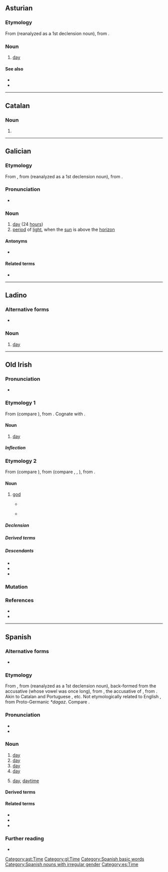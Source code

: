 {{also|Appendix:Variations of "dia"}}
{{DEFAULTSORT:dia}}
==Asturian==

===Etymology===
From {{inh|ast|VL.||*dia}} (reanalyzed as a 1st declension noun), from {{inh|ast|la|diēs||day}}.

===Noun===
{{ast-noun|m|díes}}

# [[day]]

====See also====
* {{l|ast|nueche}}
* {{l|ast|xornada}}

[[Category:ast:Time]]

----

==Catalan==

===Noun===
{{ca-noun|f}}

# {{obsolete spelling of|ca|dia}}

----

==Galician==

===Etymology===
From {{inh|gl|roa-opt|dia}}, from {{inh|gl|VL.||*dia}} (reanalyzed as a 1st declension noun), from {{inh|gl|la|diēs||day}}.

===Pronunciation===
* {{IPA|gl|[ˈd̪iɐ]}}

===Noun===
{{gl-noun|m}}

# [[day]] (24 [[hour]]s)
# [[period]] of [[light]], when the [[sun]] is above the [[horizon]]

====Antonyms====
* {{sense|period of light}} {{l|gl|noite}}

====Related terms====
* {{l|gl|diario}}

[[Category:gl:Time]]

----

==Ladino==

===Alternative forms===
* {{l|lad|diya|sc=Latn}}

===Noun===
{{lad-noun|l|g=m}}

# [[day]]

----

==Old Irish==

===Pronunciation===
* {{IPA|sga|/dʲiːa̯/}}

===Etymology 1===
{{PIE root|sga|dyew}}
From {{inh|sga|cel-pro|*dīyos}} (compare {{cog|cy|dydd}}), from {{inh|sga|ine-pro|*dyew-}}. Cognate with {{cog|la|diēs}}.

====Noun====
{{sga-noun|u}}<!--gender is probably masculine but as it's only used in fixed expressions it isn't possible to say for sure-->

# [[day]]
#: {{syn|sga|lá}}

=====Inflection=====
{{sga-decl-noun
|class=irreg-?
|n=s
|nom_sg={{l-self|sga|día}}, {{l|sga|die}}
|voc_sg=
|acc_sg={{l|sga|dé}}, {{l|sga|dei}}
|gen_sg={{l-self|sga|día}}, {{l|sga|die}}
|dat_sg={{l|sga|dé}}, {{l|sga|dei}}
}}

===Etymology 2===
{{PIE root|sga|dyew}}
From {{inh|sga|cel-pro|*dēwos}} (compare {{cog|cy|duw}}), from {{inh|sga|ine-pro|*deywós}} (compare {{cog|sa|देव|tr=devá}}, {{cog|la|deus}}, {{cog|ang|Tīw||Germanic god of heroic glory}}), from {{inh|sga|ine-pro|*dyew-||to shine}}.

====Noun====
{{sga-noun|m|dé|dé}}

# [[god]]
#* {{RQ:sga-gloss|Wb|7|d|10}}
#*: {{quote|sga|Mógi sidi uili do Día; acht do·rigénsat in descipuil dechor etarru {{m|la||et}} '''déu''' diib: is hed on ɔsecha-som {{m|la||hic}}.|They are all servants to God; but the disciples had made a distinction between them and (made) gods of them; that is what he corrects here.}}
#* {{RQ:sga-gloss|Sg|162|a|3}}
#*: {{quote|sga|In tan labratar ind ḟilid a persin inna '''ṅdea''', do·gniat {{m|la||primam ⁊ secundam in illis}}.|When the poets speak in the person of the gods, they make a first and second [person] in them.}}

=====Declension=====
{{sga-decl-o-masc|dé|acc_pl=déu|gen_pl2=dea|dat_pl=déib}}

=====Derived terms=====
{{der4|sga
|[[déode|déod]]([[déodae|a]])[[déode|e]]
|díade
|deacht
|Día
}}

=====Descendants=====
* {{desc|ga|dia}}
* {{desc|gv|jee}}
* {{desc|gd|dia}}

===Mutation===
{{sga-mutation|d|ía}}

===References===
* {{R:DIL|15847|head=2 día (‘god’)}}
* {{R:DIL|15848|head=3 día (‘day’)}}

----

==Spanish==

===Alternative forms===
* {{l|es|dia}} {{q|obsolete}}

===Etymology===
From {{inh|es|VL.||*dīa}}, from {{inh|es|la|diēs||day}} (reanalyzed as a 1st declension noun), back-formed from the accusative {{m|la|diem}} (whose vowel was once long), from {{inh|es|itc-pro|*djēm}}, the accusative of {{m|itc-pro|*djous}}, from {{inh|es|ine-pro|*dyḗws||heaven, sky}}. Akin to Catalan and Portuguese {{m|pt|dia}}, etc. Not etymologically related to English {{m|en|day}}, from Proto-Germanic ''*dagaz''. Compare {{cog|en|dial}}.

===Pronunciation===
* {{es-IPA}}
* {{rhymes|es|ia}}

===Noun===
{{es-noun|m}}

# [[day]] {{gloss|any period of 24 hours}}
# [[day]] {{gloss|a period from midnight to the following midnight}}
# [[day]] {{gloss|rotational period of a planet}}
# [[day]] {{gloss|the part of a day period which one spends at work, school, etc.}}
#: {{syn|es|jornada}}
# [[day]], [[daytime]] {{gloss|the part of the day between sunrise and sunset}}
#: {{ant|es|noche}}

====Derived terms====
{{der3|es|a día de hoy|a plena luz del día|adiar|al día|algún día|buen día|buenos días|día a día|Día D|Día de la Victoria|Día de la Raza|Día de Muertos|día festivo|día hábil|día sí, día también|día sí y día también|día y noche|el día que las vacas vuelen|el otro día|el pan nuestro de cada día|estar en sus días|hoy día|hoy en día|la vida son dos días|mañana será otro día|mediodía|orden del día|píldora del día después|sobre de primer día|un día de estos|un día es un día|un día más un día menos|un día sí y otro también}}

====Related terms====
* {{l|es|cotidiano}}
* {{l|es|diario}}
* {{l|es|diurno}}

===Further reading===
* {{R:DRAE 2001}}

[[Category:Spanish basic words]]
[[Category:Spanish nouns with irregular gender]]
[[Category:es:Time]]